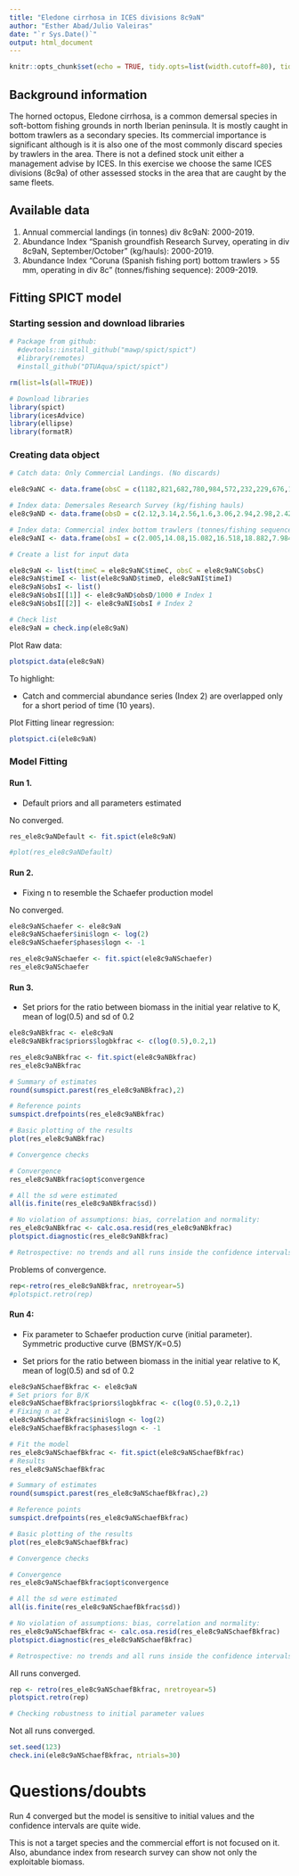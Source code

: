 ---
title: "Eledone cirrhosa in ICES divisions 8c9aN"
author: "Esther Abad/Julio Valeiras"
date: "`r Sys.Date()`"
output: html_document
---

```{r setup, include=FALSE}
knitr::opts_chunk$set(echo = TRUE, tidy.opts=list(width.cutoff=80), tidy=TRUE)
```

## Background information


The horned octopus, Eledone cirrhosa, is a common demersal species in soft-bottom fishing grounds in north Iberian peninsula. 
It is mostly caught in bottom trawlers as a secondary species. Its commercial importance is significant although is it is also one of the most commonly discard species by trawlers in the area. 
There is not a defined stock unit either a management advise by ICES. In this exercise we choose the same ICES divisions (8c9a) of other assessed stocks in the area that are caught by the same fleets.


## Available data 

1. Annual commercial landings (in tonnes) div 8c9aN: 2000-2019. 
2. Abundance Index  "Spanish groundfish Research Survey, operating in div 8c9aN, September/October" (kg/hauls): 2000-2019.
3. Abundance Index  "Coruna (Spanish fishing port) bottom trawlers > 55 mm, operating in div 8c" (tonnes/fishing sequence): 2009-2019.

## Fitting SPICT model

### Starting session and download libraries 
```{r results='hide', message=FALSE, warning=FALSE}

# Package from github:
  #devtools::install_github("mawp/spict/spict")
  #library(remotes)
  #install_github("DTUAqua/spict/spict") 

rm(list=ls(all=TRUE))

# Download libraries
library(spict)
library(icesAdvice)
library(ellipse)
library(formatR)
```

### Creating data object

```{r results='hide', message=FALSE, warning=FALSE}

# Catch data: Only Commercial Landings. (No discards)

ele8c9aNC <- data.frame(obsC = c(1182,821,682,780,984,572,232,229,676,173,650,414,466,682,378,417,244,255,213,140),timeC = 2000:2019)

# Index data: Demersales Research Survey (kg/fishing hauls)
ele8c9aND <- data.frame(obsD = c(2.12,3.14,2.56,1.6,3.06,2.94,2.98,2.42,0.76,1.6,1.68,0.84,1.52,4.02,2.44,2.18,2.62,3,1.58,2.24),timeD = c(2000:2019)+0.75)

# Index data: Commercial index bottom trawlers (tonnes/fishing sequence)
ele8c9aNI <- data.frame(obsI = c(2.005,14.08,15.082,16.518,18.882,7.984,15.57,5.455,3.8,5.411,1.851),timeI = 2009:2019)

# Create a list for input data

ele8c9aN <- list(timeC = ele8c9aNC$timeC, obsC = ele8c9aNC$obsC)
ele8c9aN$timeI <- list(ele8c9aND$timeD, ele8c9aNI$timeI)
ele8c9aN$obsI <- list()
ele8c9aN$obsI[[1]] <- ele8c9aND$obsD/1000 # Index 1
ele8c9aN$obsI[[2]] <- ele8c9aNI$obsI # Index 2

# Check list 
ele8c9aN = check.inp(ele8c9aN)
```

Plot Raw data:

```{r Figure1, message=FALSE, warning=FALSE, fig.cap = "Raw data ", fig.align = "center"}
plotspict.data(ele8c9aN)
```

To highlight:

- Catch and commercial abundance series (Index 2) are overlapped only for a short period of time (10 years).


Plot Fitting linear regression:
```{r Figure2, message=FALSE, warning=FALSE, fig.cap = "Fitting linear regression", fig.align = "center"}
plotspict.ci(ele8c9aN)
```


### Model Fitting 

#### Run 1. 

- Default priors and all parameters estimated

 No converged. 
```{r results='hide', message=FALSE, warning=FALSE}
res_ele8c9aNDefault <- fit.spict(ele8c9aN)

#plot(res_ele8c9aNDefault)
```

#### Run 2. 

- Fixing n to resemble the Schaefer production model

No converged.
```{r results='hide', message=FALSE, warning=FALSE}

ele8c9aNSchaefer <- ele8c9aN
ele8c9aNSchaefer$ini$logn <- log(2)
ele8c9aNSchaefer$phases$logn <- -1

res_ele8c9aNSchaefer <- fit.spict(ele8c9aNSchaefer)
res_ele8c9aNSchaefer 

```

#### Run 3. 

- Set priors for the ratio between biomass in the initial year relative to K, mean of log(0.5) and sd of 0.2

```{r Figure3, message=FALSE, warning=FALSE, paged.print=TRUE}
ele8c9aNBkfrac <- ele8c9aN
ele8c9aNBkfrac$priors$logbkfrac <- c(log(0.5),0.2,1)

res_ele8c9aNBkfrac <- fit.spict(ele8c9aNBkfrac)
res_ele8c9aNBkfrac

# Summary of estimates
round(sumspict.parest(res_ele8c9aNBkfrac),2)

# Reference points
sumspict.drefpoints(res_ele8c9aNBkfrac) 

# Basic plotting of the results 
plot(res_ele8c9aNBkfrac)

# Convergence checks

# Convergence
res_ele8c9aNBkfrac$opt$convergence 

# All the sd were estimated
all(is.finite(res_ele8c9aNBkfrac$sd))

# No violation of assumptions: bias, correlation and normality:
res_ele8c9aNBkfrac <- calc.osa.resid(res_ele8c9aNBkfrac)
plotspict.diagnostic(res_ele8c9aNBkfrac)

# Retrospective: no trends and all runs inside the confidence intervals:
```

Problems of convergence.

```{r message=FALSE, warning=FALSE}
rep<-retro(res_ele8c9aNBkfrac, nretroyear=5)
#plotspict.retro(rep)
```

#### Run 4:

- Fix parameter to Schaefer production curve (initial parameter). Symmetric productive curve (BMSY/K=0.5) 

- Set priors for the ratio between biomass in the initial year relative to K, mean of log(0.5) and sd of 0.2

```{r message=FALSE, warning=FALSE}
ele8c9aNSchaefBkfrac <- ele8c9aN
# Set priors for B/K
ele8c9aNSchaefBkfrac$priors$logbkfrac <- c(log(0.5),0.2,1)
# Fixing n at 2
ele8c9aNSchaefBkfrac$ini$logn <- log(2)
ele8c9aNSchaefBkfrac$phases$logn <- -1

# Fit the model
res_ele8c9aNSchaefBkfrac <- fit.spict(ele8c9aNSchaefBkfrac)
# Results 
res_ele8c9aNSchaefBkfrac

# Summary of estimates
round(sumspict.parest(res_ele8c9aNSchaefBkfrac),2)

# Reference points
sumspict.drefpoints(res_ele8c9aNSchaefBkfrac) 

# Basic plotting of the results 
plot(res_ele8c9aNSchaefBkfrac)

# Convergence checks

# Convergence
res_ele8c9aNSchaefBkfrac$opt$convergence 

# All the sd were estimated
all(is.finite(res_ele8c9aNSchaefBkfrac$sd))

# No violation of assumptions: bias, correlation and normality:
res_ele8c9aNSchaefBkfrac <- calc.osa.resid(res_ele8c9aNSchaefBkfrac)
plotspict.diagnostic(res_ele8c9aNSchaefBkfrac)

# Retrospective: no trends and all runs inside the confidence intervals
```

All runs converged.

```{r message=FALSE, warning=FALSE}
rep <- retro(res_ele8c9aNSchaefBkfrac, nretroyear=5)
plotspict.retro(rep)

# Checking robustness to initial parameter values
```

Not all runs converged. 

```{r message=FALSE, warning=FALSE}
set.seed(123)
check.ini(ele8c9aNSchaefBkfrac, ntrials=30)
```

# Questions/doubts

Run 4 converged but the model is sensitive to initial values and the confidence intervals are quite wide.

This is not a target species and the commercial effort is not focused on it. Also, abundance index from research survey can show not only the exploitable biomass. 



